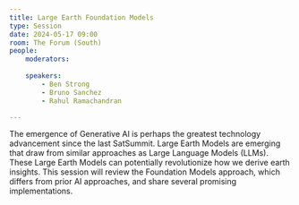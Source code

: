```yaml
---
title: Large Earth Foundation Models
type: Session
date: 2024-05-17 09:00
room: The Forum (South)
people:
    moderators:
        
    speakers:
        - Ben Strong
        - Bruno Sanchez
        - Rahul Ramachandran

---
```

The emergence of Generative AI is perhaps the greatest technology advancement since the last SatSummit. Large Earth Models are emerging that draw from similar approaches as Large Language Models (LLMs). These Large Earth Models can potentially revolutionize how we derive earth insights. This session will review the Foundation Models approach, which differs from prior AI approaches, and share several promising implementations.
